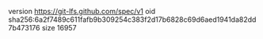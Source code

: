 version https://git-lfs.github.com/spec/v1
oid sha256:6a2f7489c611fafb9b309254c383f2d17b6828c69d6aed1941da82dd7b473176
size 16957
